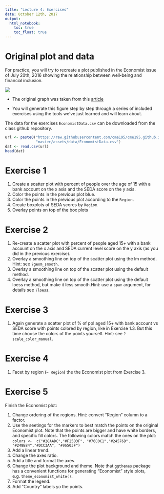 ```yaml
---
title: "Lecture 4: Exercises"
date: October 12th, 2017
output: 
  html_notebook:
    toc: true
    toc_float: true
---
```


# Original plot and data

For practice, you will try to recreate
a plot published in the Economist issue of July 20th, 2016 showing
the relationship between well-being and financial inclusion.

![](./economist.png)


* The original graph was taken from this [article](http://www.economist.com/blogs/graphicdetail/2016/07/daily-chart-13)

* You will generate this figure step by step through a series of included 
exercises using the tools we've just learned and will learn about. 


The data for the exercises `EconomistData.csv` can be downloaded from 
the class github repository.

```r
url <- paste0("https://raw.githubusercontent.com/cme195/cme195.github.io/",
              "master/assets/data/EconomistData.csv")
dat <- read.csv(url)
head(dat)
```


# Exercise 1

1. Create a scatter plot with percent of people over the age of 15 with a bank 
account on the x axis and the SEDA score on the y axis.
2. Color the points in the previous plot blue.
3. Color the points in the previous plot according to the `Region`.
4. Create boxplots of SEDA scores by `Region`.
5. Overlay points on top of the box plots


# Exercise 2

1. Re-create a scatter plot with percent of people aged 15+ with a bank account
on the x axis and SEDA current level score on the y axis 
(as you did in the previous exercise).
2. Overlay a smoothing line on top of the scatter plot using the lm method. 
Hint: see `?geom_smooth`.
3. Overlay a smoothing line on top of the scatter plot using the default method.
4. Overlay a smoothing line on top of the scatter plot using the default loess 
method, but make it less smooth.Hint: use a `span` argument, for details see `?loess`.


# Exercise 3

1. Again generate a scatter plot of % of ppl aged 15+ with bank account 
vs SEDA score with points colored by region, like in Exercise 1.3.
But this time choose the colors of the points yourself.
Hint: see `?scale_color_manual`.

# Exercise 4

1. Facet  by region (`~ Region`) the the Economist plot from Exercise 3.

# Exercise 5

Finish the Economist plot:

1. Change ordering of the regions. Hint: convert "Region" column to a factor.
2. Use the seetings for the markers to best match the points on the original 
Economist plot. Note that the points are bigger and have white borders,
and specific fill colors. The following colors match the ones on the plot:
`colors <-  c("#28AADC","#F2583F", "#76C0C1","#24576D", "#248E84","#DCC3AA", "#96503F")`
3. Add a linear trend.
4. Change the axes ratio.
5. Add a title and format the axes.
6. Change the plot background and theme. Note that `ggthemes` package
has a convenient functions for generating "Economist" style plots, 
e.g. `theme_economist_white()`.
7. Format the legend.
8. Add "Country" labels yo the points.
